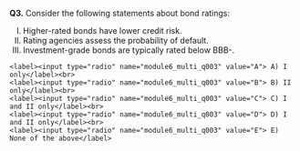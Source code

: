 ::: {.question-block}

<form onsubmit="event.preventDefault(); checkMCQAnswer('module6_multi_q003','D')" class="mcq-form">
  <p><strong>Q3.</strong> Consider the following statements about bond ratings:</p>
  <ol type="I">
    <li>Higher-rated bonds have lower credit risk.</li>
    <li>Rating agencies assess the probability of default.</li>
    <li>Investment-grade bonds are typically rated below BBB-.</li>
  </ol>

  <div class="options">
    <label><input type="radio" name="module6_multi_q003" value="A"> A) I only</label><br>
    <label><input type="radio" name="module6_multi_q003" value="B"> B) II only</label><br>
    <label><input type="radio" name="module6_multi_q003" value="C"> C) I and II only</label><br>
    <label><input type="radio" name="module6_multi_q003" value="D"> D) I and II only</label><br>
    <label><input type="radio" name="module6_multi_q003" value="E"> E) None of the above</label>
  </div>
</form>

<div id="feedback-module6_multi_q003" class="feedback" data-status="" style="display:none;">
Correct answer: <strong>D</strong>. Statements I and II are true; investment-grade bonds are rated BBB- or higher.
</div>

:::
